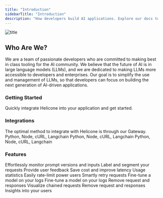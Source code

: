 ```yaml
---
title: "Introduction"
sidebarTitle: "Introduction"
description: "How developers build AI applications. Explore our docs to learn how to easily integrate Helicone into your application and explore features that will accelerate your team's development."
---
```


![title](/images/helicone-og.webp)

## Who Are We?

We are a team of passionate developers who are committed to making best in class tooling for the AI community. We believe that the future of AI is in large language models (LLMs), and we are dedicated to making LLMs more accessible to developers and enterprises. Our goal is to simplify the use and management of LLMs, so that developers can focus on building the next generation of AI-driven applications.

### Getting Started

<CardGroup cols={1}>
  <Card title="Get Started" icon="code" href="/getting-started/quick-start">
    Quickly integrate Helicone into your application and get started.
  </Card>
</CardGroup>

### Integrations

<CardGroup cols={1}>
  <Card title="Gateway" href="/getting-started/integration-method/gateway">
The optimal method to integrate with Helicone is through our Gateway. 
  </Card>
</CardGroup>
<CardGroup cols={3}>
  <Card title="OpenAI" href="/getting-started/integration-method/openai-proxy">
    Python, Node, cURL, Langchain
  </Card>
  <Card title="Anthropic" href="/getting-started/integration-method/anthropic">
    Python, Node, cURL, Langchain
  </Card>
  <Card title="Azure" href="/getting-started/integration-method/azure">
    Python, Node, cURL, Langchain
  </Card>
  <Card title="Anyscale" href="/getting-started/integration-method/anyscale">

  </Card>
   <Card title="OpenRouter" href="/getting-started/integration-method/openrouter">

  </Card>
     <Card title="LiteLLM" href="/getting-started/integration-method/litellm">
  </Card>
</CardGroup>

### Features

<CardGroup cols={2}>
  <Card title="Prompts" href="/features/prompts">
    Effortlessly monitor prompt versions and inputs
  </Card>
  <Card
    title="Custom Properties"
    href="/features/advanced-usage/custom-properties"
  >
    Label and segment your requests
  </Card>
  <Card title="Feedback" href="/features/advanced-usage/feedback">
    Provide user feedback
  </Card>
  <Card title="Caching" href="/features/advanced-usage/caching">
    Save cost and improve latency
  </Card>
  <Card title="Streaming" href="/features/streaming">
    Usage statistics
  </Card>
  <Card
    title="Rate Limiting"
    href="/features/advanced-usage/custom-rate-limits"
  >
    Easily rate-limit power users
  </Card>
  <Card title="Retries" href="/features/advanced-usage/retries">
    Smartly retry requests
  </Card>
  <Card title="Fine Tuning" href="/features/advanced-usage/fine-tuning">
    Fine-tune a model on your logs
  </Card>
  <Card title="Customer Portal" href="/features/customer-portal">
    Fine-tune a model on your logs
  </Card>
  <Card title="Key Vault" href="/features/advanced-usage/key-vault">
    Remove request and responses
  </Card>
  <Card title="Jobs" href="/features/jobs/quick-start">
    Visualize chained requests
  </Card>
  <Card title="Omit Logs" href="/features/advanced-usage/omit-logs">
    Remove request and responses
  </Card>
  <Card title="User Metrics" href="/features/advanced-usage/user-metrics">
    Insights into your users
  </Card>
</CardGroup>
